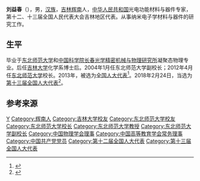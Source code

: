 {{Infobox person
|name=刘益春
|birth_date={{birth year and age|1962|12}}
|ancestor=[[吉林|吉林]][[辉南|辉南]]
|nationality={{PRC}}
|title=[[全国人大代表|全国人大代表]]
|ethnicity=[[汉族|汉族]]
|gender=男
|party=[[中国共产党|中国共产党]]
}}
'''刘益春'''（{{bd|1962年||}}），男，[[汉族|汉族]]，[[吉林|吉林]][[辉南|辉南]]人，[[中华人民共和国|中华人民共和国]]光电功能材料与器件专家，第十二、十三届全国人民代表大会吉林地区代表。从事纳米电子学材料与器件的研究工作。

== 生平 ==
毕业于[[东北师范大学|东北师范大学]]和[[中国科学院长春光学精密机械与物理研究所|中国科学院长春光学精密机械与物理研究所]]凝聚态物理专业。后任[[吉林大学|吉林大学]]化学系博士后。2004年1月任东北师范大学副校长；2012年4月任[[东北师范大学|东北师范大学]]校长。2013年，被选为[[全国人大代表|全国人大代表]]<ref>{{cite news|title=全国人大代表信息-刘益春|url=http://210.82.31.1:8084/delegate/viewDelegate.action?dbid=120476|accessdate=2013-03-28|newspaper=全国人大网|archive-url=https://web.archive.org/web/20150630193840/http://www.npc.gov.cn/delegate/viewDelegate.action?dbid=120476|archive-date=2015-06-30|dead-url=yes}}</ref>。2018年2月24日，当选为[[第十三届全国人大代表|第十三届全国人大代表]]<ref>{{Cite web|title=（受权发布）中华人民共和国第十三届全国人民代表大会代表名单|url=http://www.chinanews.com/gn/2018/02-25/8453959.shtml|accessdate=2021-02-13|work=中新网|archive-date=2018-02-27|archive-url=https://web.archive.org/web/20180227031724/http://www.chinanews.com/gn/2018/02-25/8453959.shtml|dead-url=no}}</ref>。

== 参考来源 ==
{{reflist}}

{{中国科学院信息技术科学部院士}}
{{Navboxes 
| title  = 刘益春在[[中国物理学会|中国物理学会]]的职务
| list1  =
{{中国物理学会第十一届理事会}}
}}
{{Navboxes
| title  = 刘益春在[[中国高等教育学会|中国高等教育学会]]的职务
| list1  =
{{中国高等教育学会第七届理事会}}
}}

{{Authority control}}

{{DEFAULTSORT:Liu}}
[[Category:刘姓|Y]]
[[Category:辉南人|Category:辉南人]]
[[Category:吉林大学校友|Category:吉林大学校友]]
[[Category:东北师范大学校友|Category:东北师范大学校友]]
[[Category:东北师范大学校长|Category:东北师范大学校长]]
[[Category:东北师范大学教授|Category:东北师范大学教授]]
[[Category:东北师范大学副校长|Category:东北师范大学副校长]]
[[Category:中国物理学会理事|Category:中国物理学会理事]]
[[Category:中国高等教育学会常务理事|Category:中国高等教育学会常务理事]]
[[Category:中国共产党党员|Category:中国共产党党员]]
[[Category:第十二届全国人大代表|Category:第十二届全国人大代表]]
[[Category:第十三届全国人大代表|Category:第十三届全国人大代表]]


{{中国政治人物小作品}}